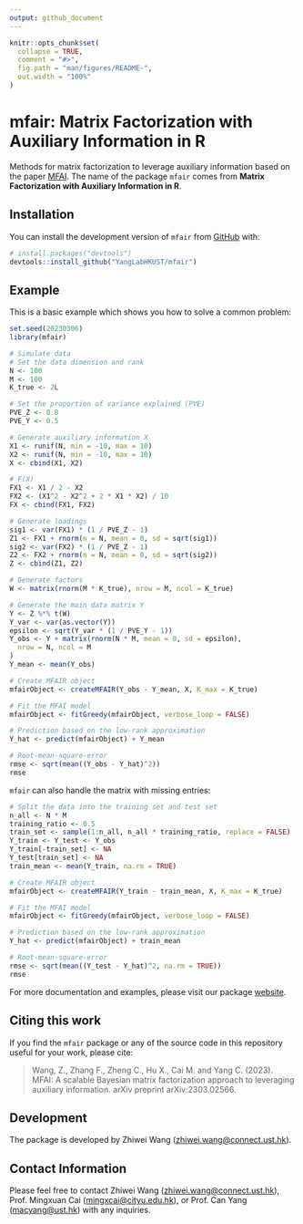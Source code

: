 ```yaml
---
output: github_document
---
```


<!-- README.md is generated from README.Rmd. Please edit that file -->

```r
knitr::opts_chunk$set(
  collapse = TRUE,
  comment = "#>",
  fig.path = "man/figures/README-",
  out.width = "100%"
)
```

# mfair: Matrix Factorization with Auxiliary Information in R

<!-- badges: start -->
<!-- badges: end -->

Methods for matrix factorization to leverage auxiliary information based on the paper [MFAI](https://arxiv.org/abs/2303.02566).
The name of the package `mfair` comes from **Matrix Factorization with Auxiliary Information in R**.

## Installation

You can install the development version of `mfair` from [GitHub](https://github.com/) with:

``` r
# install.packages("devtools")
devtools::install_github("YangLabHKUST/mfair")
```

## Example

This is a basic example which shows you how to solve a common problem:

```r
set.seed(20230306)
library(mfair)

# Simulate data
# Set the data dimension and rank
N <- 100
M <- 100
K_true <- 2L

# Set the proportion of variance explained (PVE)
PVE_Z <- 0.8
PVE_Y <- 0.5

# Generate auxiliary information X
X1 <- runif(N, min = -10, max = 10)
X2 <- runif(N, min = -10, max = 10)
X <- cbind(X1, X2)

# F(X)
FX1 <- X1 / 2 - X2
FX2 <- (X1^2 - X2^2 + 2 * X1 * X2) / 10
FX <- cbind(FX1, FX2)

# Generate loadings
sig1 <- var(FX1) * (1 / PVE_Z - 1)
Z1 <- FX1 + rnorm(n = N, mean = 0, sd = sqrt(sig1))
sig2 <- var(FX2) * (1 / PVE_Z - 1)
Z2 <- FX2 + rnorm(n = N, mean = 0, sd = sqrt(sig2))
Z <- cbind(Z1, Z2)

# Generate factors
W <- matrix(rnorm(M * K_true), nrow = M, ncol = K_true)

# Generate the main data matrix Y
Y <- Z %*% t(W)
Y_var <- var(as.vector(Y))
epsilon <- sqrt(Y_var * (1 / PVE_Y - 1))
Y_obs <- Y + matrix(rnorm(N * M, mean = 0, sd = epsilon),
  nrow = N, ncol = M
)
Y_mean <- mean(Y_obs)

# Create MFAIR object
mfairObject <- createMFAIR(Y_obs - Y_mean, X, K_max = K_true)

# Fit the MFAI model
mfairObject <- fitGreedy(mfairObject, verbose_loop = FALSE)

# Prediction based on the low-rank approximation
Y_hat <- predict(mfairObject) + Y_mean

# Root-mean-square-error
rmse <- sqrt(mean((Y_obs - Y_hat)^2))
rmse
```

`mfair` can also handle the matrix with missing entries:
```r
# Split the data into the training set and test set
n_all <- N * M
training_ratio <- 0.5
train_set <- sample(1:n_all, n_all * training_ratio, replace = FALSE)
Y_train <- Y_test <- Y_obs
Y_train[-train_set] <- NA
Y_test[train_set] <- NA
train_mean <- mean(Y_train, na.rm = TRUE)

# Create MFAIR object
mfairObject <- createMFAIR(Y_train - train_mean, X, K_max = K_true)

# Fit the MFAI model
mfairObject <- fitGreedy(mfairObject, verbose_loop = FALSE)

# Prediction based on the low-rank approximation
Y_hat <- predict(mfairObject) + train_mean

# Root-mean-square-error
rmse <- sqrt(mean((Y_test - Y_hat)^2, na.rm = TRUE))
rmse
```

For more documentation and examples, please visit our package [website](https://yanglabhkust.github.io/mfair/).


## Citing this work

If you find the `mfair` package or any of the source code in this repository useful for your work, please cite:

> Wang, Z., Zhang F., Zheng C., Hu X., Cai M. and Yang C. (2023). MFAI: A scalable Bayesian matrix factorization approach to leveraging auxiliary information. arXiv preprint arXiv:2303.02566.

## Development

The package is developed by Zhiwei Wang (<zhiwei.wang@connect.ust.hk>).

## Contact Information

Please feel free to contact Zhiwei Wang (<zhiwei.wang@connect.ust.hk>), Prof. Mingxuan Cai (<mingxcai@cityu.edu.hk>), or Prof. Can Yang (<macyang@ust.hk>) with any inquiries.
